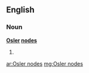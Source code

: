 ==English==
===Noun===
'''[[w:Osler|Osler]] [[nodes]]'''

# {{plural of|[[Osler node]]}}

[[ar:Osler nodes]]
[[mg:Osler nodes]]